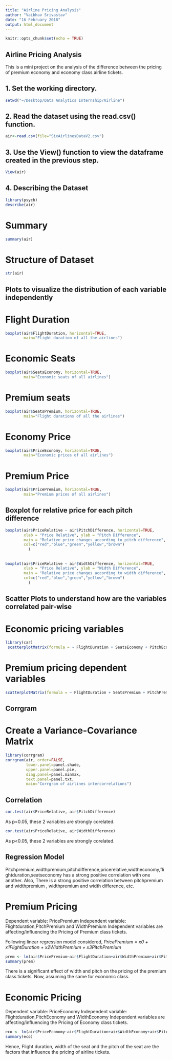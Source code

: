 ```yaml
---
title: "Airline Pricing Analysis"
author: "Vaibhav Srivastav"
date: "16 February 2018"
output: html_document
---
```


```r
knitr::opts_chunk$set(echo = TRUE)
```

## Airline Pricing Analysis

This is a mini project on the analysis of the difference between the pricing of premium economy and economy class airline tickets.

## 1. Set the working directory.

```r
setwd("~/Desktop/Data Analytics Internship/Airline")
```

## 2. Read the dataset using the read.csv() function.

```r
air<-read.csv(file="SixAirlinesDataV2.csv")
```

## 3. Use the View() function to view the dataframe created in the previous step.

```r
View(air)
```

## 4. Describing the Dataset

```r
library(psych)
describe(air)
```

# Summary

```r
summary(air)
```

# Structure of Dataset

```r
str(air)  
```

## Plots to visualize the distribution of each variable independently

# Flight Duration

```r
boxplot(air$FlightDuration, horizontal=TRUE,
        main="Flight duration of all the airlines")
```

# Economic Seats

```r
boxplot(air$SeatsEconomy, horizontal=TRUE,
        main="Economic seats of all airlines")
```

# Premium seats

```r
boxplot(air$SeatsPremium, horizontal=TRUE,
        main="Flight durations of all the airlines")
```

# Economy Price

```r
boxplot(air$PriceEconomy, horizontal=TRUE,
        main="Economic prices of all airlines")
```

# Premium Price

```r
boxplot(air$PricePremium, horizontal=TRUE,
        main="Premium prices of all airlines")
```

## Boxplot for relative price for each pitch difference

```r
boxplot(air$PriceRelative ~ air$PitchDifference, horizontal=TRUE,
        xlab = "Price Relative", ylab = "Pitch Difference",
        main = "Relative price changes according to pitch difference",
        col=c("red","blue","green","yellow","brown")
          )
```

## 

```r
boxplot(air$PriceRelative ~ air$WidthDifference, horizontal=TRUE,
        xlab = "Price Relative", ylab = "Width Difference",
        main = "Relative price changes according to width difference",
        col=c("red","blue","green","yellow","brown")
          )
```

## Scatter Plots to understand how are the variables correlated pair-wise

# Economic pricing variables
```r
library(car)
 scatterplotMatrix(formula = ~ FlightDuration + SeatsEconomy + PitchEconomy + WidthEconomy + PriceEconomy + PriceRelative, data = air, diagonal="histogram")
```

# Premium pricing dependent variables

```r
scatterplotMatrix(formula = ~ FlightDuration + SeatsPremium + PitchPremium + WidthPremium + PricePremium + PriceRelative, data = air, diagonal="histogram")
```

## Corrgram
# Create a Variance-Covariance Matrix


```r
library(corrgram)
corrgram(air, order=FALSE, 
         lower.panel=panel.shade,
         upper.panel=panel.pie, 
         diag.panel=panel.minmax,
         text.panel=panel.txt,
         main="Corrgram of airlines intercorrelations")
```

## Correlation

```r
cor.test(air$PriceRelative, air$PitchDifference)

```
As p<0.05, these 2 variables are strongly corelated.

```r
cor.test(air$PriceRelative, air$WidthDifference)
```
As p<0.05, these 2 variables are strongly corelated.

## Regression Model

Pitchpremium,widthpremium,pitchdifference,pricerelative,widtheconomy,flightduration,seatseconomy has a strong positive correlation with one another. Also, There is a strong positive correlation between pitchpremium and widthpremium , widthpremium and width difference, etc.

# Premium Pricing 

Dependent variable: PricePremium 
Independent variable: Flightduration,PitchPremium and WidthPremium 
Independent variables are affecting/influencing the Pricing of Premium class tickets.

Following linear regression model considered,
*PricePremium = x0 + x1FlightDuration + x2WidthPremium + x3PitchPremium*

```r
prem <- lm(air$PricePremium~air$FlightDuration+air$WidthPremium+air$PitchPremium)
summary(prem)
```
There is a significant effect of width and pitch on the pricing of the premium class tickets. Now, assuming the same for economic class.

# Economic Pricing 

Dependent variable: PriceEconomy
Independent variable: Flightduration,PitchEconomy and WidthEconomy
Independent variables are affecting/influencing the Pricing of Economy class tickets.

```r
eco <- lm(air$PriceEconomy~air$FlightDuration+air$WidthEconomy+air$PitchEconomy)
summary(eco)
```
Hence, Flight duration, width of the seat and the pitch of the seat are the factors that influence the pricing of airline tickets.
